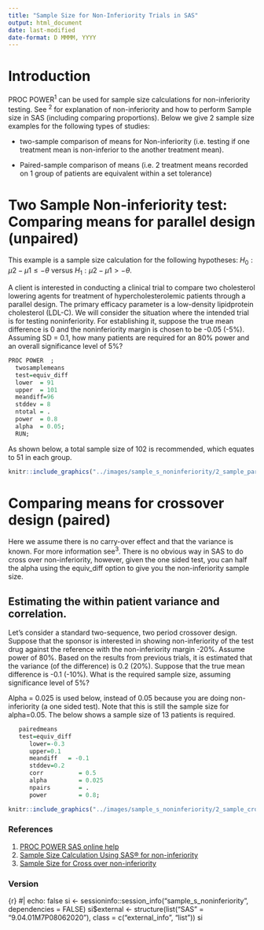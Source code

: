 ```yaml
---
title: "Sample Size for Non-Inferiority Trials in SAS"
output: html_document
date: last-modified
date-format: D MMMM, YYYY
---
```


# Introduction

PROC POWER^1^ can be used for sample size calculations for non-inferiority testing. See ^2^ for explanation of non-inferiority and how to perform Sample size in SAS (including comparing proportions). Below we give 2 sample size examples for the following types of studies:

-   two-sample comparison of means for Non-inferiority (i.e. testing if one treatment mean is non-inferior to the another treatment mean).

-   Paired-sample comparison of means (i.e. 2 treatment means recorded on 1 group of patients are equivalent within a set tolerance)

# **Two Sample Non-inferiority test: Comparing means for parallel design (unpaired)**

This example is a sample size calculation for the following hypotheses: $H_0:\mu2-\mu1\le -\theta$ versus $H_1: \mu2-\mu1\gt -\theta$.

A client is interested in conducting a clinical trial to compare two cholesterol lowering agents for treatment of hypercholesterolemic patients through a parallel design. The primary efficacy parameter is a low-density lipidprotein cholesterol (LDL-C). We will consider the situation where the intended trial is for testing noninferiority. For establishing it, suppose the true mean difference is 0 and the noninferiority margin is chosen to be -0.05 (-5%). Assuming SD = 0.1, how many patients are required for an 80% power and an overall significance level of 5%?

```r
PROC POWER  ;    
  twosamplemeans 
  test=equiv_diff      
  lower  = 91
  upper  = 101  
  meandiff=96 
  stddev = 8
  ntotal = .  
  power  = 0.8
  alpha  = 0.05;
  RUN;
```

As shown below, a total sample size of 102 is recommended, which equates to 51 in each group.

```r
knitr::include_graphics("../images/sample_s_noninferiority/2_sample_parallelgroup_means.png")
```

# **Comparing means for crossover design (paired)**

Here we assume there is no carry-over effect and that the variance is known. For more information see^3^. There is no obvious way in SAS to do cross over non-inferiority, however, given the one sided test, you can half the alpha using the equiv_diff option to give you the non-inferiority sample size.

## **Estimating the within patient variance and correlation.**

Let's consider a standard two-sequence, two period crossover design. Suppose that the sponsor is interested in showing non-inferiority of the test drug against the reference with the non-inferiority margin -20%. Assume power of 80%. Based on the results from previous trials, it is estimated that the variance (of the difference) is 0.2 (20%). Suppose that the true mean difference is -0.1 (-10%). What is the required sample size, assuming significance level of 5%?

Alpha = 0.025 is used below, instead of 0.05 because you are doing non-inferiority (a one sided test). Note that this is still the sample size for alpha=0.05. The below shows a sample size of 13 patients is required.

```r
   pairedmeans 
   test=equiv_diff
      lower=-0.3
      upper=0.1
      meandiff   = -0.1
      stddev=0.2
      corr          = 0.5
      alpha         = 0.025
      npairs        = .
      power         = 0.8;
```

```r
knitr::include_graphics("../images/sample_s_noninferiority/2_sample_crossover_means.png")
```

### References

1.  [PROC POWER SAS online help](https://support.sas.com/documentation/cdl/en/statug/63347/HTML/default/viewer.htm#statug_power_sect010.html)
2.  [Sample Size Calculation Using SAS® for non-inferiority](https://support.sas.com/kb/48/616.html)
3.  [Sample Size for Cross over non-inferiority](https://support.sas.com/documentation/cdl/en/statug/63347/HTML/default/viewer.htm#statug_power_a0000001004.htm)

### Version

{r} #\| echo: false si \<- sessioninfo::session_info("sample_s_noninferiority", dependencies = FALSE) si\$external \<- structure(list("SAS" = "9.04.01M7P08062020"), class = c("external_info", "list")) si
